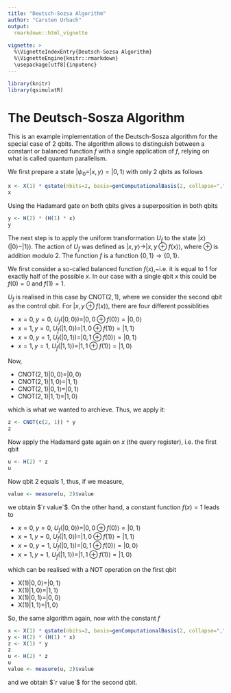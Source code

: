 ```yaml
---
title: "Deutsch-Sozsa Algorithm"
author: "Carsten Urbach"
output:
  rmarkdown::html_vignette
    
vignette: >
  %\VignetteIndexEntry{Deutsch-Sozsa Algorithm}
  %\VignetteEngine{knitr::rmarkdown}
  \usepackage[utf8]{inputenc}
---
```


```r
library(knitr)
library(qsimulatR)
```

# The Deutsch-Sosza Algorithm

This is an example implementation of the Deutsch-Sosza algorithm for
the special case of $2$ qbits. The algorithm allows to distinguish
between a constant or balanced function $f$ with a single application
of $f$, relying on what is called quantum parallelism.

We first prepare a state $|\psi_0 = |x, y\rangle = |0, 1\rangle$ with only 2
qbits as follows

```r
x <- X(1) * qstate(nbits=2, basis=genComputationalBasis(2, collapse=","))
x
```

Using the Hadamard gate on both qbits gives a superposition in both qbits

```r
y <- H(2) * (H(1) * x)
y
```

The next step is to apply the uniform transformation $U_f$ to the
state $|x\rangle(|0\rangle - |1\rangle)$. The action of $U_f$ was
defined as $|x,y\rangle \to |x, y\oplus f(x)\rangle$, where $\oplus$
is addition modulo $2$. The function $f$ is a function
$\{0,1\}\to\{0,1\}$. 

We first consider a so-called balanced function $f(x)$,~i.e. it is equal to
$1$ for exactly half of the possible $x$. In our case with a single
qbit $x$ this could be $f(0)=0$ and $f(1) = 1$. 

$U_f$ is realised in this case by CNOT$(2,1)$, where we consider the
second qbit as the control qbit. For $|x, y\oplus f(x)\rangle$, there
are four different possiblities

* $x=0, y=0$, $U_f(|0,0\rangle) = |0, 0\oplus f(0)\rangle = |0, 0\rangle$
* $x=1, y=0$, $U_f(|1,0\rangle) = |1, 0\oplus f(1)\rangle = |1, 1\rangle$
* $x=0, y=1$, $U_f(|0,1\rangle) = |0, 1\oplus f(0)\rangle = |0, 1\rangle$
* $x=1, y=1$, $U_f(|1,1\rangle) = |1, 1\oplus f(1)\rangle = |1, 0\rangle$

Now, 

* CNOT$(2,1)|0,0\rangle = |0,0\rangle$
* CNOT$(2,1)|1,0\rangle = |1,1\rangle$
* CNOT$(2,1)|0,1\rangle = |0,1\rangle$
* CNOT$(2,1)|1,1\rangle = |1,0\rangle$

which is what we wanted to archieve. Thus, we apply it:

```r
z <- CNOT(c(2, 1)) * y
z
```

Now apply the Hadamard gate again on $x$ (the query register),
i.e. the first qbit 

```r
u <- H(2) * z
u
```

Now qbit $2$ equals $1$, thus, if we measure, 

```r
value <- measure(u, 2)$value
```

we obtain $`r value`$. On the other hand, a constant function
$f(x) = 1$ leads to

* $x=0, y=0$, $U_f(|0,0\rangle) = |0, 0\oplus f(0)\rangle = |0, 1\rangle$
* $x=1, y=0$, $U_f(|1,0\rangle) = |1, 0\oplus f(1)\rangle = |1, 1\rangle$
* $x=0, y=1$, $U_f(|0,1\rangle) = |0, 1\oplus f(0)\rangle = |0, 0\rangle$
* $x=1, y=1$, $U_f(|1,1\rangle) = |1, 1\oplus f(1)\rangle = |1, 0\rangle$

which can be realised with a NOT operation on the first qbit

* X$(1)|0,0\rangle = |0,1\rangle$
* X$(1)|1,0\rangle = |1,1\rangle$
* X$(1)|0,1\rangle = |0,0\rangle$
* X$(1)|1,1\rangle = |1,0\rangle$

So, the same algorithm again, now with the constant $f$

```r
x <- X(1) * qstate(nbits=2, basis=genComputationalBasis(2, collapse=","))
y <- H(2) * (H(1) * x)
z <- X(1) * y
z
u <- H(2) * z
u
value <- measure(u, 2)$value
```

and we obtain $`r value`$ for the second qbit.

